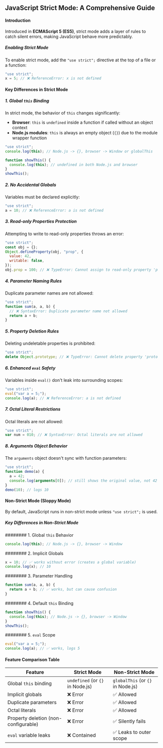 ## JavaScript Strict Mode: A Comprehensive Guide

#### Introduction

Introduced in **ECMAScript 5 (ES5)**, strict mode adds a layer of rules to catch silent errors, making JavaScript behave more predictably.

##### Enabling Strict Mode

To enable strict mode, add the `"use strict";` directive at the top of a file or a function:

```javascript
"use strict";
x = 5; // ❌ ReferenceError: x is not defined
```

#### Key Differences in Strict Mode

##### 1. Global `this` Binding

In strict mode, the behavior of `this` changes significantly:

- **Browser**: `this` is `undefined` inside a function if called without an object context
- **Node.js modules**: `this` is always an empty object (`{}`) due to the module wrapper function

```javascript
"use strict";
console.log(this); // Node.js -> {}, browser -> Window or globalThis

function showThis() {
  console.log(this); // undefined in both Node.js and browser
}
showThis();
```

##### 2. No Accidental Globals

Variables must be declared explicitly:

```javascript
"use strict";
a = 10; // ❌ ReferenceError: a is not defined
```

##### 3. Read-only Properties Protection

Attempting to write to read-only properties throws an error:

```javascript
"use strict";
const obj = {};
Object.defineProperty(obj, "prop", {
  value: 42,
  writable: false,
});
obj.prop = 100; // ❌ TypeError: Cannot assign to read-only property 'prop'
```

##### 4. Parameter Naming Rules

Duplicate parameter names are not allowed:

```javascript
"use strict";
function sum(a, a, b) {
  // ❌ SyntaxError: Duplicate parameter name not allowed
  return a + b;
}
```

##### 5. Property Deletion Rules

Deleting undeletable properties is prohibited:

```javascript
"use strict";
delete Object.prototype; // ❌ TypeError: Cannot delete property 'prototype'
```

##### 6. Enhanced `eval` Safety

Variables inside `eval()` don't leak into surrounding scopes:

```javascript
"use strict";
eval("var a = 5;");
console.log(a); // ❌ ReferenceError: a is not defined
```

##### 7. Octal Literal Restrictions

Octal literals are not allowed:

```javascript
"use strict";
var num = 010; // ❌ SyntaxError: Octal literals are not allowed
```

##### 8. Arguments Object Behavior

The `arguments` object doesn't sync with function parameters:

```javascript
"use strict";
function demo(a) {
  a = 42;
  console.log(arguments[0]); // still shows the original value, not 42
}
demo(10); // logs 10
```

#### Non-Strict Mode (Sloppy Mode)

By default, JavaScript runs in non-strict mode unless `"use strict";` is used.

##### Key Differences in Non-Strict Mode

######## 1. Global `this` Behavior

```javascript
console.log(this); // Node.js -> {}, browser -> Window
```

######## 2. Implicit Globals

```javascript
x = 10; // ✅ works without error (creates a global variable)
console.log(x); // 10
```

######## 3. Parameter Handling

```javascript
function sum(a, a, b) {
  return a + b; // ✅ works, but can cause confusion
}
```

######## 4. Default `this` Binding

```javascript
function showThis() {
  console.log(this); // Node.js -> {}, browser -> Window
}
showThis();
```

######## 5. `eval` Scope

```javascript
eval("var a = 5;");
console.log(a); // ✅ works, logs 5
```

#### Feature Comparison Table

| Feature                              | Strict Mode                      | Non-Strict Mode                   |
| ------------------------------------ | -------------------------------- | --------------------------------- |
| Global `this` binding                | `undefined` (or `{}` in Node.js) | `globalThis` (or `{}` in Node.js) |
| Implicit globals                     | ❌ Error                         | ✅ Allowed                        |
| Duplicate parameters                 | ❌ Error                         | ✅ Allowed                        |
| Octal literals                       | ❌ Error                         | ✅ Allowed                        |
| Property deletion (non-configurable) | ❌ Error                         | ✅ Silently fails                 |
| `eval` variable leaks                | ❌ Contained                     | ✅ Leaks to outer scope           |


>
